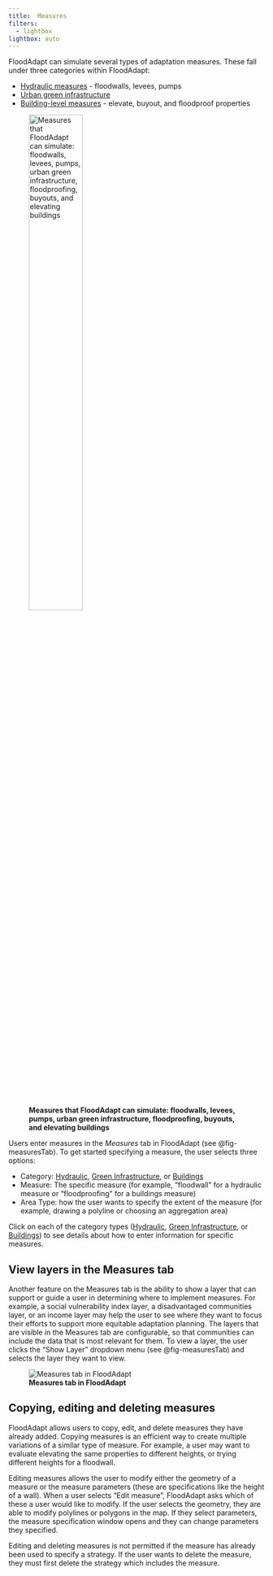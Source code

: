 ```yaml
---
title: 	Measures
filters:
  - lightbox
lightbox: auto
---
```

FloodAdapt can simulate several types of adaptation measures. These fall under three categories within FloodAdapt:

* [Hydraulic measures](hydraulic.qmd) - floodwalls, levees, pumps
* [Urban green infrastructure](green_infra.qmd)
* [Building-level measures](buildings.qmd) - elevate, buyout, and floodproof properties

![**Measures that FloodAdapt can simulate: floodwalls, levees, pumps, urban green infrastructure, floodproofing, buyouts, and elevating buildings**](../../_static/images/measures.png){width=50% fig-align=left #fig-measures}

Users enter measures in the *Measures* tab in FloodAdapt (see @fig-measuresTab). To get started specifying a measure, the user selects three options:

* Category: [Hydraulic](hydraulic.qmd), [Green Infrastructure](green_infra.qmd), or [Buildings](buildings.qmd)
* Measure: The specific measure (for example, "floodwall" for a hydraulic measure or "floodproofing" for a buildings measure)
* Area Type: how the user wants to specify the extent of the measure (for example, drawing a polyline or choosing an aggregation area)

Click on each of the category types ([Hydraulic](hydraulic.qmd), [Green Infrastructure](green_infra.qmd), or [Buildings](buildings.qmd)) to see details about how to enter information for specific measures.

## View layers in the Measures tab
Another feature on the Measures tab is the ability to show a layer that can support or guide a user in determining where to implement measures. For example, a social vulnerability index layer, a disadvantaged communities layer, or an income layer may help the user to see where they want to focus their efforts to support more equitable adaptation planning. The layers that are visible in the Measures tab are configurable, so that communities can include the data that is most relevant for them. To view a layer, the user clicks the "Show Layer" dropdown menu (see @fig-measuresTab) and selects the layer they want to view.

![**Measures tab in FloodAdapt**](../../_static/images/measures_generalTab.png){#fig-measuresTab}

## Copying, editing and deleting measures
FloodAdapt allows users to copy, edit, and delete measures they have already added. Copying measures is an efficient way to create multiple variations of a similar type of measure. For example, a user may want to evaluate elevating the same properties to different heights, or trying different heights for a floodwall.

Editing measures allows the user to modify either the geometry of a measure or the measure parameters (these are specifications like the height of a wall). When a user selects "Edit measure", FloodAdapt asks which of these a user would like to modify. If the user selects the geometry, they are able to modify polylines or polygons in the map. If they select parameters, the measure specification window opens and they can change parameters they specified.

Editing and deleting measures is not permitted if the measure has already been used to specify a strategy. If the user wants to delete the measure, they must first delete the strategy which includes the measure.
